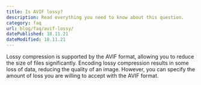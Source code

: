 ```yaml
---
title: Is AVIF lossy?
description: Read everything you need to know about this question.
category: faq
url: blog/faq/avif-lossy/
datePublished: 18.11.21
dateModified: 18.11.21
---
```


Lossy compression is supported by the AVIF format, allowing you to reduce the size of files significantly. Encoding lossy compression results in some loss of data, reducing the quality of an image. However, you can specify the amount of loss you are willing to accept with the AVIF format.
